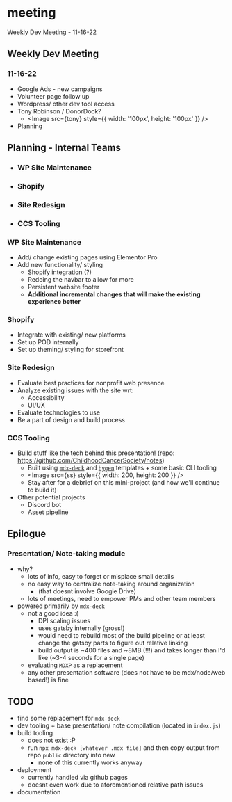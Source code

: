 # meeting




Weekly Dev Meeting - 11-16-22

## Weekly Dev Meeting

### 11-16-22

* Google Ads - new campaigns
* Volunteer page follow up
* Wordpress/ other dev tool access
* Tony Robinson / DonorDock?
  * \<Image src={tony} style=\{{ width: '100px', height: '100px' \}} />
* Planning



## Planning - Internal Teams

* ### WP Site Maintenance
* ### Shopify
* ### Site Redesign
* ### CCS Tooling



### WP Site Maintenance

* Add/ change existing pages using Elementor Pro
* Add new functionality/ styling
  * Shopify integration (?)
  * Redoing the navbar to allow for more
  * Persistent website footer
  * **Additional incremental changes that will make the existing experience better**



### Shopify

* Integrate with existing/ new platforms
* Set up POD internally
* Set up theming/ styling for storefront



### Site Redesign

* Evaluate best practices for nonprofit web presence
* Analyze existing issues with the site wrt:
  * Accessibility
  * UI/UX
* Evaluate technologies to use
* Be a part of design and build process



### CCS Tooling

* Build stuff like the tech behind this presentation! (repo: https://github.com/ChildhoodCancerSociety/notes)
  * Built using [`mdx-deck`](https://github.com/jxnblk/mdx-deck) and [`hygen`](https://www.hygen.io/) templates + some basic CLI tooling
  * \<Image src={ss} style=\{{ width: 200, height: 200 \}} />
  * Stay after for a debrief on this mini-project (and how we'll continue to build it)
* Other potential projects
  * Discord bot
  * Asset pipeline



## Epilogue

### Presentation/ Note-taking module

* why?
  * lots of info, easy to forget or misplace small details
  * no easy way to centralize note-taking around organization
    * (that doesnt involve Google Drive)
  * lots of meetings, need to empower PMs and other team members
* powered primarily by `mdx-deck`
  * not a good idea :(
    * DPI scaling issues
    * uses gatsby internally (gross!)
    * would need to rebuild most of the build pipeline or at least change the gatsby parts to figure out relative linking
    * build output is \~400 files and \~8MB (!!!) and takes longer than I'd like (\~3-4 seconds for a single page)
  * evaluating `MDXP` as a replacement
  * any other presentation software (does not have to be mdx/node/web based!) is fine



## TODO

* find some replacement for `mdx-deck`
* dev tooling + base presentation/ note compilation (located in `index.js`)
* build tooling
  * does not exist :P
  * run `npx mdx-deck [whatever .mdx file]` and then copy output from repo `public` directory into new
    * none of this currently works anyway
* deployment
  * currently handled via github pages
  * doesnt even work due to aforementioned relative path issues
* documentation
